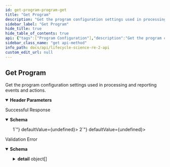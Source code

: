 ```yaml
---
id: get-program-program-get
title: "Get Program"
description: "Get the program configuration settings used in processing and reporting events and actions."
sidebar_label: "Get Program"
hide_title: true
hide_table_of_contents: true
api: {"tags":["Program Configuration"],"description":"Get the program configuration settings used in processing and reporting events and actions.","operationId":"get_program_program_get","parameters":[{"required":true,"schema":{"title":"Program-Id","type":"string"},"name":"program-id","in":"header"}],"responses":{"200":{"description":"Successful Response","content":{"application/json":{"schema":{"title":"Program","required":["program_id","program_name"],"type":"object","properties":{"program_id":{"title":"Program Id","type":"string"},"program_name":{"title":"Program Name","type":"string"},"high_engagement_threshold":{"title":"High Engagement Threshold","exclusiveMinimum":1,"type":"integer","description":"This value is the number of actions establishing a user as 'highly engaged'\n            (your best customers) for the purposes of inclusion in the engagement model. \n        "},"event_relevance_decay":{"title":"Event Relevance Decay","exclusiveMinimum":2,"type":"integer","description":"This value is the number of days for events to lose half their weight\n            (also called event half-life), implemented as a decay curve over time.\n            This value is used to account for recency relevance so newer actions \n            can carry extra weight in calculations.\n            "},"action_weight_floor":{"title":"Action Weight Floor","exclusiveMaximum":1,"type":"number","description":"This value is the minimum user action recommendation weight required \n            for the action to be included in the final recommendations. Higher numbers bring higher\n            confidence in the recommendations but also limit the number of recommendations \n            provided.\n        "},"description":{"title":"Description","type":"string"}}}}}},"422":{"description":"Validation Error","content":{"application/json":{"schema":{"title":"HTTPValidationError","type":"object","properties":{"detail":{"title":"Detail","type":"array","items":{"title":"ValidationError","required":["loc","msg","type"],"type":"object","properties":{"loc":{"title":"Location","type":"array","items":{"anyOf":[{"type":"string"},{"type":"integer"}]}},"msg":{"title":"Message","type":"string"},"type":{"title":"Error Type","type":"string"}}}}}}}}}},"security":[{"APIKeyHeader":[]}],"method":"get","path":"/program","securitySchemes":{"APIKeyHeader":{"type":"apiKey","in":"header","name":"access_token"}},"info":{"title":"Lifecycle Science/RE2 API","description":"\n# Introduction\n_Improve user engagement with real-time \"Next Best Action\" recommendations using RE2 from Lifecycle Science._\nRE2 enables consumer action recommendations,\nmessage orchestration, and content personalization in a variety of \nmarketing and product development use cases. RE2 uses\nanonymized event logging to optimize category and asset recommendations for any\nuser based on their own engagement history.\nThe RE2 API provides authenticated systems with program owners access to \nthe real-time retention and engagement engine built by Lifecycle Science. \n\nOnly two API call integrations are needed to get started:\n\n1. `[POST] /events` for logging user engagement events\n1. `[GET] /users/<user_id>/actions` to retrieve user recommended actions.\n\n\nAll of the other API resources available in the RE2 system provide optional configuration and optimization features.\nAn API Key and Program ID are necessary to access the API. Contact Lifecycle Science support to obtain.\n","termsOfService":"http://example.com/terms/","contact":{"name":"Darryl Kanouse","url":"https://lifecyclescience.com/","email":"darryl@lifecyclescience.com"},"license":{"name":"Contact Lifecycle Science","url":"https://lifecyclescience.com/"},"version":"0.0.1"},"postman":{"name":"Get Program","description":{"content":"Get the program configuration settings used in processing and reporting events and actions.","type":"text/plain"},"url":{"path":["program"],"host":["{{baseUrl}}"],"query":[],"variable":[]},"header":[{"disabled":false,"description":{"content":"(Required) ","type":"text/plain"},"key":"program-id","value":""},{"key":"Accept","value":"application/json"}],"method":"GET","auth":{"type":"apikey","apikey":[{"type":"any","value":"access_token","key":"key"},{"type":"any","value":"<API Key>","key":"value"},{"type":"any","value":"header","key":"in"}]}}}
sidebar_class_name: "get api-method"
info_path: docs/api/lifecycle-science-re-2-api
custom_edit_url: null
---
```



## Get Program



Get the program configuration settings used in processing and reporting events and actions.

<details style={{"marginBottom":"1rem"}} data-collapsed={false} open={true}><summary style={{}}><strong>Header Parameters</strong></summary><div><ul><ParamsItem className={"paramsItem"} param={{"required":true,"schema":{"title":"Program-Id","type":"string"},"name":"program-id","in":"header"}}></ParamsItem></ul></div></details><div><ApiTabs><TabItem label={"200"} value={"200"}><div>

Successful Response

</div><div><MimeTabs schemaType={"response"}><TabItem label={"application/json"} value={"application/json"}><SchemaTabs><TabItem label={"Schema"} value={"Schema"}><details style={{}} data-collapsed={false} open={true}><summary style={{"textAlign":"left"}}><strong>Schema</strong></summary><div style={{"textAlign":"left","marginLeft":"1rem"}}></div><ul style={{"marginLeft":"1rem"}}><SchemaItem collapsible={false} name={"program_id"} required={false} deprecated={undefined} schemaDescription={undefined} schemaName={"Program Id"} qualifierMessage={undefined} defaultValue={undefined}></SchemaItem><SchemaItem collapsible={false} name={"program_name"} required={false} deprecated={undefined} schemaDescription={undefined} schemaName={"Program Name"} qualifierMessage={undefined} defaultValue={undefined}></SchemaItem><SchemaItem collapsible={false} name={"high_engagement_threshold"} required={false} deprecated={undefined} schemaDescription={"This value is the number of actions establishing a user as 'highly engaged'\n            (your best customers) for the purposes of inclusion in the engagement model. \n        "} schemaName={"High Engagement Threshold"} qualifierMessage={"**Possible values:** `> 1`"} defaultValue={undefined}></SchemaItem><SchemaItem collapsible={false} name={"event_relevance_decay"} required={false} deprecated={undefined} schemaDescription={"This value is the number of days for events to lose half their weight\n            (also called event half-life), implemented as a decay curve over time.\n            This value is used to account for recency relevance so newer actions \n            can carry extra weight in calculations.\n            "} schemaName={"Event Relevance Decay"} qualifierMessage={"**Possible values:** `> 2`"} defaultValue={undefined}></SchemaItem><SchemaItem collapsible={false} name={"action_weight_floor"} required={false} deprecated={undefined} schemaDescription={"This value is the minimum user action recommendation weight required \n            for the action to be included in the final recommendations. Higher numbers bring higher\n            confidence in the recommendations but also limit the number of recommendations \n            provided.\n        "} schemaName={"Action Weight Floor"} qualifierMessage={"**Possible values:** `< 1`"} defaultValue={undefined}></SchemaItem><SchemaItem collapsible={false} name={"description"} required={false} deprecated={undefined} schemaDescription={undefined} schemaName={"Description"} qualifierMessage={undefined} defaultValue={undefined}></SchemaItem></ul></details></TabItem><TabItem label={"Example (from schema)"} value={"Example (from schema)"}><ResponseSamples responseExample={"{\n  \"program_id\": \"string\",\n  \"program_name\": \"string\",\n  \"high_engagement_threshold\": 0,\n  \"event_relevance_decay\": 0,\n  \"action_weight_floor\": 0,\n  \"description\": \"string\"\n}"} language={"json"}></ResponseSamples></TabItem></SchemaTabs></TabItem></MimeTabs></div></TabItem><TabItem label={"422"} value={"422"}><div>

Validation Error

</div><div><MimeTabs schemaType={"response"}><TabItem label={"application/json"} value={"application/json"}><SchemaTabs><TabItem label={"Schema"} value={"Schema"}><details style={{}} data-collapsed={false} open={true}><summary style={{"textAlign":"left"}}><strong>Schema</strong></summary><div style={{"textAlign":"left","marginLeft":"1rem"}}></div><ul style={{"marginLeft":"1rem"}}><SchemaItem collapsible={true} className={"schemaItem"}><details style={{}}><summary style={{}}><strong>detail</strong><span style={{"opacity":"0.6"}}> object[]</span></summary><div style={{"marginLeft":"1rem"}}><SchemaItem collapsible={true} className={"schemaItem"}><details style={{}}><summary style={{}}><strong>loc</strong><span style={{"opacity":"0.6"}}> object[]</span></summary><div style={{"marginLeft":"1rem"}}><div><div><span className={"badge badge--info"}>anyOf</span><SchemaTabs><TabItem label={"MOD1"} value={"0-item-properties"}><li><div><strong>string</strong></div></li></TabItem><TabItem label={"MOD2"} value={"1-item-properties"}><li><div><strong>integer</strong></div></li></TabItem></SchemaTabs></div></div></div></details></SchemaItem><SchemaItem collapsible={false} name={"msg"} required={false} deprecated={undefined} schemaDescription={undefined} schemaName={"Message"} qualifierMessage={undefined} defaultValue={undefined}></SchemaItem><SchemaItem collapsible={false} name={"type"} required={false} deprecated={undefined} schemaDescription={undefined} schemaName={"Error Type"} qualifierMessage={undefined} defaultValue={undefined}></SchemaItem></div></details></SchemaItem></ul></details></TabItem><TabItem label={"Example (from schema)"} value={"Example (from schema)"}><ResponseSamples responseExample={"{\n  \"detail\": [\n    {\n      \"loc\": [\n        \"string\",\n        0\n      ],\n      \"msg\": \"string\",\n      \"type\": \"string\"\n    }\n  ]\n}"} language={"json"}></ResponseSamples></TabItem></SchemaTabs></TabItem></MimeTabs></div></TabItem></ApiTabs></div>
      